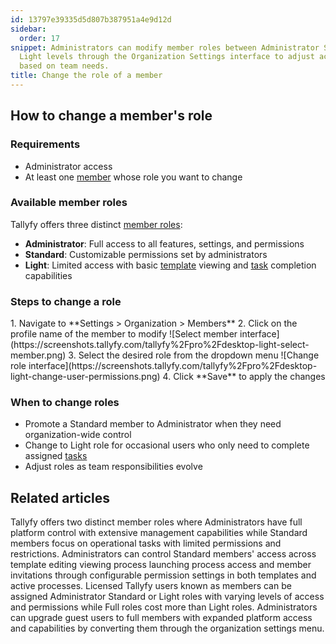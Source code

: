 ```yaml
---
id: 13797e39335d5d807b387951a4e9d12d
sidebar:
  order: 17
snippet: Administrators can modify member roles between Administrator Standard and
  Light levels through the Organization Settings interface to adjust access permissions
  based on team needs.
title: Change the role of a member
---
```



## How to change a member's role

### Requirements
- Administrator access
- At least one [member](/products/pro/documenting/members/) whose role you want to change

### Available member roles

Tallyfy offers three distinct [member roles](/products/pro/documenting/members/):

- **Administrator**: Full access to all features, settings, and permissions
- **Standard**: Customizable permissions set by administrators
- **Light**: Limited access with basic [template](/products/pro/documenting/templates/) viewing and [task](/products/pro/tracking-and-tasks/tasks/) completion capabilities

### Steps to change a role

<Steps>
1. Navigate to **Settings > Organization > Members**
2. Click on the profile name of the member to modify
   ![Select member interface](https://screenshots.tallyfy.com/tallyfy%2Fpro%2Fdesktop-light-select-member.png)
3. Select the desired role from the dropdown menu
   ![Change role interface](https://screenshots.tallyfy.com/tallyfy%2Fpro%2Fdesktop-light-change-user-permissions.png)
4. Click **Save** to apply the changes
</Steps>

### When to change roles

- Promote a Standard member to Administrator when they need organization-wide control
- Change to Light role for occasional users who only need to complete assigned [tasks](/products/pro/tracking-and-tasks/tasks/)
- Adjust roles as team responsibilities evolve


## Related articles
<CardGrid>
<LinkTitleCard header="<b>Members > Standard and Admin members</b>" href="/products/pro/documenting/members/standard-admin-members/" > Tallyfy offers two distinct member roles where Administrators have full platform control with extensive management capabilities while Standard members focus on operational tasks with limited permissions and restrictions. </LinkTitleCard>
<LinkTitleCard header="<b>Members > Manage member permissions</b>" href="/products/pro/documenting/members/how-do-i-manage-member-permissions-in-tallyfy/" > Administrators can control Standard members' access across template editing viewing process launching process access and member invitations through configurable permission settings in both templates and active processes. </LinkTitleCard>
<LinkTitleCard header="<b>Documenting > Members</b>" href="/products/pro/documenting/members/" > Licensed Tallyfy users known as members can be assigned Administrator Standard or Light roles with varying levels of access and permissions while Full roles cost more than Light roles. </LinkTitleCard>
<LinkTitleCard header="<b>Guests > Convert a guest into a member</b>" href="/products/pro/documenting/guests/convert_guest_into_member/" > Administrators can upgrade guest users to full members with expanded platform access and capabilities by converting them through the organization settings menu. </LinkTitleCard>
</CardGrid>